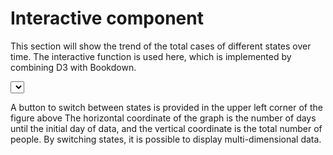 # Interactive component
This section will show the trend of the total cases of different states over time. The interactive function is used here, which is implemented by combining D3 with Bookdown. 

<script src="https://d3js.org/d3.v4.js"></script>

<!-- Initialize a select button -->
<select id="selectButton"></select>

<!-- Create a div where the graph will take place -->
<div id="my_dataviz"></div>

<!-- Color Scale -->
<script src="https://d3js.org/d3-scale-chromatic.v1.min.js"></script>


<script>

// set the dimensions and margins of the graph
var margin = {top: 10, right: 30, bottom: 30, left: 60},
    width = 460 - margin.left - margin.right,
    height = 400 - margin.top - margin.bottom;

// append the svg object to the body of the page
var svg = d3.select("#my_dataviz")
  .append("svg")
    .attr("width", width + margin.left + margin.right)
    .attr("height", height + margin.top + margin.bottom)
  .append("g")
    .attr("transform",
          "translate(" + margin.left + "," + margin.top + ")");

//Read the data
d3.csv("https://raw.githubusercontent.com/nevillefate/EpidemicPolicy/main/pt1.csv", function(data) {
    // List of groups (here I have one group per column)
    var allGroup = d3.map(data, function(d){return(d.state)}).keys()
    // add the options to the button
    d3.select("#selectButton")
      .selectAll('myOptions')
     	.data(allGroup)
      .enter()
    	.append('option')
      .text(function (d) { return d; }) // text showed in the menu
      .attr("value", function (d) { return d; }) // corresponding value returned by the button
    // A color scale: one color for each group
    var myColor = d3.scaleOrdinal()
      .domain(allGroup)
      .range(d3.schemeSet2);
    var x = d3.scaleLinear()
      .domain([0,700])
      .range([ 0, width ]);
    svg.append("g")
      .attr("transform", "translate(0," + height + ")")
      .call(d3.axisBottom(x));
     // Add Y axis
    var y = d3.scaleLinear()
      .domain([0, d3.max(data, function(d) { return +d.Dist_Per_100K; })])
      .range([ height, 0 ]);
  svg.append("g")
      .call(d3.axisLeft(y));
    // Initialize line with first group of the list
    var line = svg
      .append('g')
      .append("path")
        .datum(data.filter(function(d){return d.state==allGroup[0]}))
        .attr("d", d3.line()
          .x(function(d) { return x(+d.Date) })
          .y(function(d) { return y(+d.Dist_Per_100K) })
        )
        .attr("stroke", function(d){ return myColor("valueA") })
        .style("stroke-width", 4)
        .style("fill", "none")
    function update(selectedGroup) {
      var dataFilter = data.filter(function(d){return d.state==selectedGroup})
      line
          .datum(dataFilter)
          .transition()
          .duration(10)
          .attr("d", d3.line()
            .x(function(d) { return x(+d.Date) })
            .y(function(d) { return y(+d.Dist_Per_100K) })
          )
          .attr("stroke", function(d){ return myColor(selectedGroup) })
    }
    d3.select("#selectButton").on("change", function(d) {
        var selectedOption = d3.select(this).property("value")
        update(selectedOption)
    })
})
</script>


 A button to switch between states is provided in the upper left corner of the figure above The horizontal coordinate of the graph is the number of days until the initial day of data, and the vertical coordinate is the total number of people. By switching states, it is possible to display multi-dimensional data.\






